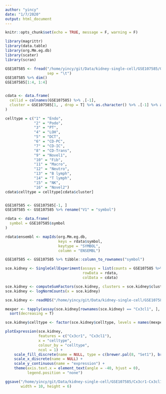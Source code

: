```yaml
---
author: "yincy"
date: "1/7/2020"
output: html_document
---
```


```r
knitr::opts_chunk$set(echo = TRUE, message = F, warning = F)
```

```r
library(magrittr)
library(data.table)
library(org.Mm.eg.db)
library(scater)
library(scran)
```

```r
GSE107585 <- fread("/home/yincy/git/Data/kidney-single-cell/GSE107585/GSE107585_Mouse_kidney_single_cell_datamatrix.txt.gz", 
                   sep = "\t")
GSE107585 %>% dim()
GSE107585[1:4, 1:4]


cdata <- data.frame(
  cellid = colnames(GSE107585) %>% .[-1], 
  cluster = GSE107585[1, , drop = T] %>% as.character() %>% .[-1] %>% as.integer()
)

celltype = c("1" = "Endo", 
             "2" = "Podo", 
             "3" = "PT", 
             "4" = "LOH", 
             "5" = "DCT", 
             "6" = "CD-PC", 
             "7" = "CD-IC", 
             "8" = "CD-Trans", 
             "9" = "Novel1", 
             "10" = "Fib", 
             "11" = "Macro", 
             "12" = "Neutro", 
             "13" = "B lymph", 
             "14" = "T lymph", 
             "15" = "NK", 
             "16" = "Novel2")
cdata$celltype = celltype[cdata$cluster]


GSE107585 <- GSE107585[-1, ]
GSE107585 <- GSE107585 %>% rename("V1" = "symbol") 

rdata <- data.frame(
  symbol = GSE107585$symbol
)

rdata$ensembl <- mapIds(org.Mm.eg.db, 
                        keys = rdata$symbol, 
                        keytype = "SYMBOL", 
                        column = "ENSEMBL")

GSE107585 <- GSE107585 %>% tibble::column_to_rownames("symbol")

sce.kidney <- SingleCellExperiment(assays = list(counts = GSE107585 %>% as.matrix()), 
                                   rowData = rdata, 
                                   colData = cdata)

sce.kidney <- computeSumFactors(sce.kidney, clusters = sce.kidney$cluster)
sce.kidney <- logNormCounts(x = sce.kidney)

sce.kidney <- readRDS("/home/yincy/git/Data/kidney-single-cell/GSE107585/sce.kidney_GSE107585.rds")

mexper <- tapply(assay(sce.kidney[rownames(sce.kidney) == "Cx3cl1", ], "logcounts"), sce.kidney$celltype, median, na.rm = T) %>% 
  sort(decreasing = T)

sce.kidney$celltype <- factor(sce.kidney$celltype, levels = names(mexper))

plotExpression(sce.kidney, 
               features = c("Cx3cr1", "Cx3cl1"), 
               x = "celltype", 
               colour_by = "celltype", 
               ncol = 1) +
    scale_fill_discrete(name = NULL, type = c(brewer.pal(8, "Set1"), brewer.pal(8, "Dark2"))) +
    scale_x_discrete(name = NULL) +
    scale_y_continuous(name = "expression") +
    theme(axis.text.x = element_text(angle = -40, hjust = 0), 
          legend.position = "none") 

ggsave("/home/yincy/git/Data/kidney-single-cell/GSE107585/Cx3cr1-Cx3cl1-expression.tiff", 
       width = 10, height = 6)
```



